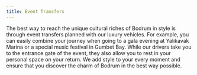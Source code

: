 ```yaml
---
title: Event Transfers
---
```


The best way to reach the unique cultural riches of Bodrum in style is through event transfers planned with our luxury vehicles. For example, you can easily combine your journey when going to a gala evening at Yalıkavak Marina or a special music festival in Gumbet Bay. While our drivers take you to the entrance gate of the event, they also allow you to rest in your personal space on your return. We add style to your every moment and ensure that you discover the charm of Bodrum in the best way possible.
